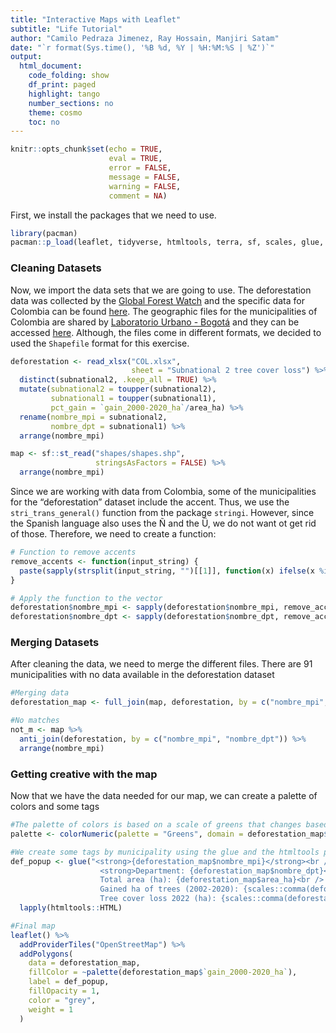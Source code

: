 ```yaml
---
title: "Interactive Maps with Leaflet"
subtitle: "Life Tutorial"
author: "Camilo Pedraza Jimenez, Ray Hossain, Manjiri Satam"
date: "`r format(Sys.time(), '%B %d, %Y | %H:%M:%S | %Z')`"
output:
  html_document:
    code_folding: show
    df_print: paged
    highlight: tango
    number_sections: no
    theme: cosmo
    toc: no
---
```


```{=html}
<style>
div.answer {background-color:#f3f0ff; border-radius: 5px; padding: 20px;}
</style>
```
```r
knitr::opts_chunk$set(echo = TRUE,
                      eval = TRUE,
                      error = FALSE,
                      message = FALSE,
                      warning = FALSE,
                      comment = NA)
```

First, we install the packages that we need to use.

```r
library(pacman)
pacman::p_load(leaflet, tidyverse, htmltools, terra, sf, scales, glue, readxl, stringi)
```

<h3><strong>Cleaning Datasets</strong></h3>

Now, we import the data sets that we are going to use. The deforestation data was collected by the [Global Forest Watch](https://www.globalforestwatch.org/) and the specific data for Colombia can be found [here](https://gfw.global/478KQ1A). The geographic files for the municipalities of Colombia are shared by [Laboratorio Urbano - Bogotá](https://bogota-laburbano.opendatasoft.com/pages/home/) and they can be accessed [here](https://bogota-laburbano.opendatasoft.com/explore/dataset/shapes/export/?location=6,4.85836,-73.2019&basemap=jawg.streets). Although, the files come in different formats, we decided to used the `Shapefile` format for this exercise.

```r
deforestation <- read_xlsx("COL.xlsx", 
                           sheet = "Subnational 2 tree cover loss") %>%
  distinct(subnational2, .keep_all = TRUE) %>%
  mutate(subnational2 = toupper(subnational2),
         subnational1 = toupper(subnational1),
         pct_gain = `gain_2000-2020_ha`/area_ha) %>%
  rename(nombre_mpi = subnational2,
         nombre_dpt = subnational1) %>%
  arrange(nombre_mpi)

map <- sf::st_read("shapes/shapes.shp", 
                   stringsAsFactors = FALSE) %>%
  arrange(nombre_mpi)
```

Since we are working with data from Colombia, some of the municipalities for the "deforestation" dataset include the accent. Thus, we use the `stri_trans_general()` function from the package `stringi`. However, since the Spanish language also uses the Ñ and the Ü, we do not want ot get rid of those. Therefore, we need to create a function:

```r
# Function to remove accents
remove_accents <- function(input_string) {
  paste(sapply(strsplit(input_string, "")[[1]], function(x) ifelse(x %in% c("Ñ", "Ü"), x, stringi::stri_trans_general(x, "Latin-ASCII"))), collapse = "")
}

# Apply the function to the vector
deforestation$nombre_mpi <- sapply(deforestation$nombre_mpi, remove_accents)
deforestation$nombre_dpt <- sapply(deforestation$nombre_dpt, remove_accents)
```

<h3><strong>Merging Datasets</strong></h3>

After cleaning the data, we need to merge the different files. There are 91 municipalities with no data available in the deforestation dataset

```r
#Merging data
deforestation_map <- full_join(map, deforestation, by = c("nombre_mpi", "nombre_dpt"))

#No matches
not_m <- map %>%
  anti_join(deforestation, by = c("nombre_mpi", "nombre_dpt")) %>%
  arrange(nombre_mpi)
```

<h3><strong>Getting creative with the map</strong></h3>

Now that we have the data needed for our map, we can create a palette of colors and some tags

```r
#The palette of colors is based on a scale of greens that changes based on the gained ha of trees between 2002 and 2020 by municipality
palette <- colorNumeric(palette = "Greens", domain = deforestation_map$`gain_2000-2020_ha`)

#We create some tags by municipality using the glue and the htmltools packages
def_popup <- glue("<strong>{deforestation_map$nombre_mpi}</strong><br />
                    <strong>Department: {deforestation_map$nombre_dpt}</strong><br />
                    Total area (ha): {deforestation_map$area_ha}<br /> 
                    Gained ha of trees (2002-2020): {scales::comma(deforestation_map$`gain_2000-2020_ha`, accuracy = 1)}<br />
                    Tree cover loss 2022 (ha): {scales::comma(deforestation_map$tc_loss_ha_2022, accuracy = 1)}<br />")  %>%   
  lapply(htmltools::HTML)

#Final map
leaflet() %>%
  addProviderTiles("OpenStreetMap") %>%
  addPolygons(
    data = deforestation_map,
    fillColor = ~palette(deforestation_map$`gain_2000-2020_ha`),
    label = def_popup,
    fillOpacity = 1,
    color = "grey",
    weight = 1
  )
```
